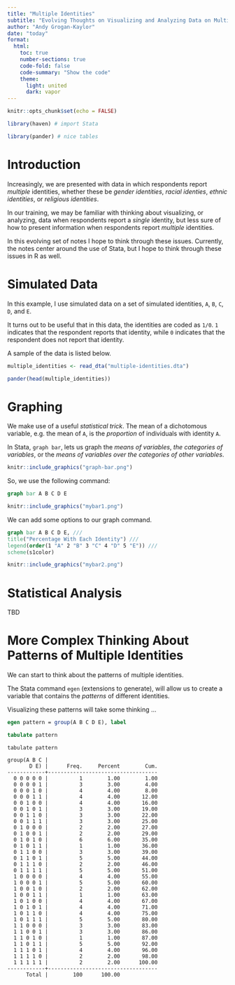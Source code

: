 ```yaml
---
title: "Multiple Identities"
subtitle: "Evolving Thoughts on Visualizing and Analyzing Data on Multiple Identities"
author: "Andy Grogan-Kaylor"
date: "today"
format:
  html:
    toc: true
    number-sections: true
    code-fold: false
    code-summary: "Show the code"
    theme:
      light: united
      dark: vapor
---
```


```r

knitr::opts_chunk$set(echo = FALSE)

```

```r

library(haven) # import Stata

library(pander) # nice tables

```


# Introduction

Increasingly, we are presented with data in which respondents report *multiple* identities, whether these be *gender identities*, *racial identies*, *ethnic identities*, or *religious identities*. 

In our training, we may be familiar with thinking about visualizing, or analyzing, data when respondents report a *single* identity, but less sure of how to present information when respondents report *multiple* identities.

In this evolving set of notes I hope to think through these issues. Currently, the notes center around the use of Stata, but I hope to think through these issues in R as well.

# Simulated Data

In this example, I use simulated data on a set of simulated identities, `A`, `B`, `C`, `D`, and `E`.

It turns out to be useful that in this data, the identities are coded as `1/0`. `1` indicates that the respondent reports that identity, while `0` indicates that the respondent does not report that identity.

A sample of the data is listed below.
 
```r

multiple_identities <- read_dta("multiple-identities.dta")

pander(head(multiple_identities))

```

# Graphing

We make use of a useful *statistical trick*. The mean of a dichotomous variable, e.g. the mean of `A`, is the *proportion* of individuals with identity `A`.

In Stata, `graph bar`, lets us graph the *means of variables*,  *the categories of variables*, or the *means of variables over the categories of other variables*.

```r

knitr::include_graphics("graph-bar.png")

```

So, we use the following command:

```stata

graph bar A B C D E 

```

```r

knitr::include_graphics("mybar1.png")

```

We can add some options to our graph command.

```stata

graph bar A B C D E, ///
title("Percentage With Each Identity") ///
legend(order(1 "A" 2 "B" 3 "C" 4 "D" 5 "E")) ///
scheme(s1color)

```

```r

knitr::include_graphics("mybar2.png")

```

# Statistical Analysis

TBD

# More Complex Thinking About Patterns of Multiple Identities

We can start to think about the patterns of multiple identities.

The Stata command `egen` (extensions to generate), will allow us to create a variable that contains the *patterns* of different identities.

Visualizing these patterns will take some thinking ...

```stata

egen pattern = group(A B C D E), label

tabulate pattern

```

```verbatim

tabulate pattern

group(A B C |
       D E) |      Freq.     Percent        Cum.
------------+-----------------------------------
  0 0 0 0 0 |          1        1.00        1.00
  0 0 0 0 1 |          3        3.00        4.00
  0 0 0 1 0 |          4        4.00        8.00
  0 0 0 1 1 |          4        4.00       12.00
  0 0 1 0 0 |          4        4.00       16.00
  0 0 1 0 1 |          3        3.00       19.00
  0 0 1 1 0 |          3        3.00       22.00
  0 0 1 1 1 |          3        3.00       25.00
  0 1 0 0 0 |          2        2.00       27.00
  0 1 0 0 1 |          2        2.00       29.00
  0 1 0 1 0 |          6        6.00       35.00
  0 1 0 1 1 |          1        1.00       36.00
  0 1 1 0 0 |          3        3.00       39.00
  0 1 1 0 1 |          5        5.00       44.00
  0 1 1 1 0 |          2        2.00       46.00
  0 1 1 1 1 |          5        5.00       51.00
  1 0 0 0 0 |          4        4.00       55.00
  1 0 0 0 1 |          5        5.00       60.00
  1 0 0 1 0 |          2        2.00       62.00
  1 0 0 1 1 |          1        1.00       63.00
  1 0 1 0 0 |          4        4.00       67.00
  1 0 1 0 1 |          4        4.00       71.00
  1 0 1 1 0 |          4        4.00       75.00
  1 0 1 1 1 |          5        5.00       80.00
  1 1 0 0 0 |          3        3.00       83.00
  1 1 0 0 1 |          3        3.00       86.00
  1 1 0 1 0 |          1        1.00       87.00
  1 1 0 1 1 |          5        5.00       92.00
  1 1 1 0 1 |          4        4.00       96.00
  1 1 1 1 0 |          2        2.00       98.00
  1 1 1 1 1 |          2        2.00      100.00
------------+-----------------------------------
      Total |        100      100.00

```

